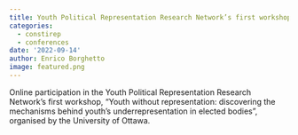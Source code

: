 ```yaml
---
title: Youth Political Representation Research Network’s first workshop in Ottawa
categories:
  - constirep
  - conferences
date: '2022-09-14'
author: Enrico Borghetto
image: featured.png
---
```


Online participation in the Youth Political Representation Research Network's first workshop, "Youth without representation: discovering the mechanisms behind youth's underrepresentation in elected bodies", organised by the University of Ottawa.
